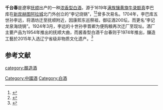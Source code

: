 {{中国非物质文化遗产 
| 级别 = 省
|名称 = 千台春白酒酿造技艺
|子项 =
|图片 = 
|申报地区或单位 = [[抚顺|抚顺]]
|序号 = 39
|编号项目 = Ⅷ-13
|登录时间 = 2015年
|备注 = 第五批省级非遗项目
|分类 = 传统技艺
|省区市 = 辽宁省
}}
'''千台春'''是遼寧[[抚顺|抚顺]]出产的一种[[浓香型白酒|浓香型白酒]]，源于1619年[[满族|满族]][[镶黄旗|镶黄旗]][[牛录额真|牛录额真]]李巴库在[[新宾|新宾]][[赫图阿拉城|赫图阿拉城]]北门外创立的“李记烧锅”，<ref name=l0>{{cite web|url=https://www.sohu.com/a/347718718_693901 |title=抚顺启运千台春酒业有限公司建厂四百周年庆典于10月17日盛大启幕|language=Zh-hans|accessdate=2019年10月17日}}</ref><ref name=l1>{{cite web|url=https://www.sohu.com/a/419689566_693901 |title=又是一年“秋酿”时 启运千台春“秋酿”2020盛典|language=Zh-hans|accessdate=2020年9月20日}}</ref>曾多次易名。1704年，李巴库五世孙李远，将酒坊迁至抚顺附近，因康熙东巡祭祖，御征酒200坛，而更名“李记龙泉海烧锅”。1924年3月，李远的十世孙李晋卿为便购粮再次迁厂至现址。酒厂主要产品为1954年推出的抚顺大曲，而酱香型白酒千台春则于1974年推出，釀造工藝於2015年入选辽宁省级非物质文化遗产。<ref name=l2>{{cite web|url=http://liaoning.nen.com.cn/system/2015/03/10/016729328.shtml|title=第五批省级非遗项目开始公示|language=Zh-hans|accessdate=2015年3月10日|archive-date=2015年4月17日|archive-url=https://web.archive.org/web/20150417190649/http://liaoning.nen.com.cn/system/2015/03/10/016729328.shtml|dead-url=no}}</ref>

==参考文献==
{{reflist}}
{{饮料小作品}}
{{中華酒文化}}

[[category:酿造酒|category:酿造酒]]
[[Category:中國酒|Category:中國酒]]
[[Category:白酒|Category:白酒]]
